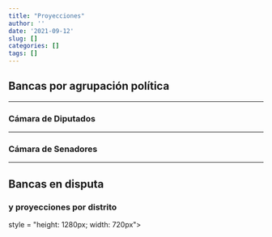 ```yaml
---
title: "Proyecciones"
author: ''
date: '2021-09-12'
slug: []
categories: []
tags: []
---
```


## **Bancas por agrupación política**

------------

### **Cámara de Diputados**


```{=html}
<div class="flourish-embed flourish-parliament" data-src="visualisation/7244617"><script src="https://public.flourish.studio/resources/embed.js"></script></div>
```

------------

### **Cámara de Senadores**


```{=html }

<div class="flourish-embed flourish-parliament" data-src="visualisation/7244757"><script src="https://public.flourish.studio/resources/embed.js"></script></div>
```


-------

## **Bancas en disputa**

### **y proyecciones por distrito **


```{=html }
<div class="flourish-embed flourish-table" data-src="visualisation/7244821"><script src="https://public.flourish.studio/resources/embed.js"></script>style = "height: 1280px; width: 720px"></div>
```